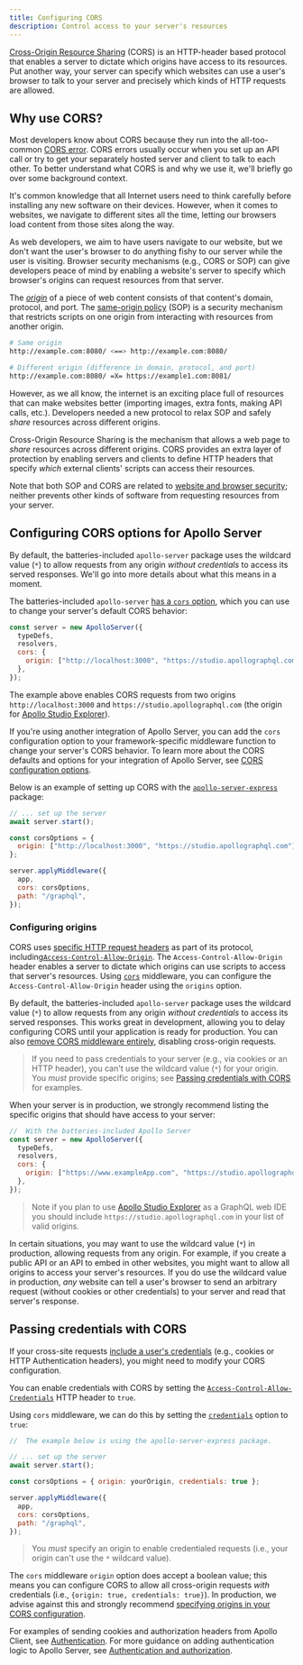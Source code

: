 ```yaml
---
title: Configuring CORS
description: Control access to your server's resources
---
```


[Cross-Origin Resource Sharing](https://developer.mozilla.org/en-US/docs/Web/HTTP/CORS) (CORS) is an HTTP-header based protocol that enables a server to dictate which origins have access to its resources. Put another way, your server can specify which websites can use a user's browser to talk to your server and precisely which kinds of HTTP requests are allowed.

## Why use CORS?

Most developers know about CORS because they run into the all-too-common [CORS error](https://developer.mozilla.org/en-US/docs/Web/HTTP/CORS/Errors). CORS errors usually occur when you set up an API call or try to get your separately hosted server and client to talk to each other. To better understand what CORS is and why we use it, we'll briefly go over some background context.

It's common knowledge that all Internet users need to think carefully before installing any new software on their devices. However, when it comes to websites, we navigate to different sites all the time, letting our browsers load content from those sites along the way.

As web developers, we aim to have users navigate to our website, but we don't want the user's browser to do anything fishy to our server while the user is visiting. Browser security mechanisms (e.g., CORS or SOP) can give developers peace of mind by enabling a website's server to specify which browser's origins can request resources from that server.

The [_origin_](https://developer.mozilla.org/en-US/docs/Web/Security/Same-origin_policy#definition_of_an_origin) of a piece of web content consists of that content's domain, protocol, and port. The [same-origin policy](https://developer.mozilla.org/en-US/docs/Web/Security/Same-origin_policy) (SOP) is a security mechanism that restricts scripts on one origin from interacting with resources from another origin.


```bash
# Same origin
http://example.com:8080/ <==> http://example.com:8080/

# Different origin (difference in domain, protocol, and port)
http://example.com:8080/ =X= https://example1.com:8081/
```

However, as we all know, the internet is an exciting place full of resources that can make websites better (importing images, extra fonts, making API calls, etc.).  Developers needed a new protocol to relax SOP and safely _share_ resources across different origins.

Cross-Origin Resource Sharing is the mechanism that allows a web page to  _share_ resources across different origins. CORS provides an extra layer of protection by enabling servers and clients to define HTTP headers that specify _which_ external clients' scripts can access their resources.

Note that both SOP and CORS are related to [website and browser security](https://developer.mozilla.org/en-US/docs/Web/Security#security-related_glossary_terms); neither prevents other kinds of software from requesting resources from your server.

## Configuring CORS options for Apollo Server

By default, the batteries-included `apollo-server` package uses the wildcard value (`*`) to allow requests from any origin _without credentials_ to access its served responses.  We'll go into more details about what this means in a moment.

The batteries-included `apollo-server` [has a `cors` option](../api/apollo-server/#cors), which you can use to change your server's default CORS behavior:

```js
const server = new ApolloServer({
  typeDefs,
  resolvers,
  cors: {
    origin: ["http://localhost:3000", "https://studio.apollographql.com"]
  },
});
```

The example above enables CORS requests from two origins `http://localhost:3000` and `https://studio.apollographql.com` (the origin for [Apollo Studio Explorer](https://www.apollographql.com/docs/studio/explorer/explorer/)).

If you're using another integration of Apollo Server, you can add the `cors` configuration option to your framework-specific middleware function to change your server's CORS behavior. To learn more about the CORS defaults and options for your integration of Apollo Server, see [CORS configuration options](../api/apollo-server/#cors-1).

Below is an example of setting up CORS with the [`apollo-server-express`](../integrations/middleware#swapping-out-apollo-server) package:

```js
// ... set up the server
await server.start();

const corsOptions = {
  origin: ["http://localhost:3000", "https://studio.apollographql.com"]
};

server.applyMiddleware({
  app,
  cors: corsOptions,
  path: "/graphql",
});
```

### Configuring origins

CORS uses [specific HTTP request headers](https://developer.mozilla.org/en-US/docs/Web/HTTP/CORS#the_http_response_headers) as part of its protocol, including[`Access-Control-Allow-Origin`](https://developer.mozilla.org/en-US/docs/Web/HTTP/Headers/Access-Control-Allow-Origin). The `Access-Control-Allow-Origin` header enables a server to dictate which origins can use scripts to access that server's resources. Using [`cors`](https://github.com/expressjs/cors#configuration-options) middleware, you can configure the `Access-Control-Allow-Origin` header using the `origins` option.

By default, the batteries-included `apollo-server` package uses the wildcard value (`*`) to allow requests from any origin _without credentials_ to access its served responses. This works great in development, allowing you to delay configuring CORS until your application is ready for production. You can also [remove CORS middleware entirely](../api/apollo-server#cors), disabling cross-origin requests.

> If you need to pass credentials to your server (e.g., via cookies or an HTTP header), you can't use the wildcard value (`*`) for your origin. You _must_ provide specific origins; see [Passing credentials with CORS](#passing-credentials-with-cors) for examples.

When your server is in production, we strongly recommend listing the specific origins that should have access to your server:

```js
//  With the batteries-included Apollo Server
const server = new ApolloServer({
  typeDefs,
  resolvers,
  cors: {
    origin: ["https://www.exampleApp.com", "https://studio.apollographql.com"]
  },
});
```

> Note if you plan to use [Apollo Studio Explorer](https://www.apollographql.com/docs/studio/explorer/explorer/) as a GraphQL web IDE you should include `https://studio.apollographql.com` in your list of valid origins.

In certain situations, you may want to use the wildcard value (`*`) in production, allowing requests from any origin. For example, if you create a public API or an API to embed in other websites, you might want to allow all origins to access your server's resources. If you do use the wildcard value in production, _any_ website can tell a user's browser to send an arbitrary request (without cookies or other credentials) to your server and read that server's response.

## Passing credentials with CORS

If your cross-site requests [include a user's credentials](https://developer.mozilla.org/en-US/docs/Web/API/Request/credentials) (e.g., cookies or HTTP Authentication headers), you might need to modify your CORS configuration.

You can enable credentials with CORS by setting the [`Access-Control-Allow-Credentials`](https://developer.mozilla.org/en-US/docs/Web/HTTP/Headers/Access-Control-Allow-Credentials) HTTP header to `true`.

Using `cors` middleware, we can do this by setting the [`credentials`](https://github.com/expressjs/cors#configuration-options) option to `true`:

```js
//  The example below is using the apollo-server-express package.

// ... set up the server
await server.start();

const corsOptions = { origin: yourOrigin, credentials: true };

server.applyMiddleware({
  app,
  cors: corsOptions,
  path: "/graphql",
});
```

> You *must* specify an origin to enable credentialed requests (i.e., your origin can't use the `*` wildcard value).

The `cors` middleware `origin` option does accept a boolean value; this means you can configure CORS to allow all cross-origin requests _with_ credentials (i.e., `{origin: true, credentials: true}`). In production, we advise against this and strongly recommend [specifying origins in your CORS configuration](#configuring-origins).

For examples of sending cookies and authorization headers from Apollo Client, see [Authentication](/react/networking/authentication/). For more guidance on adding authentication logic to Apollo Server, see [Authentication and authorization](./authentication).

